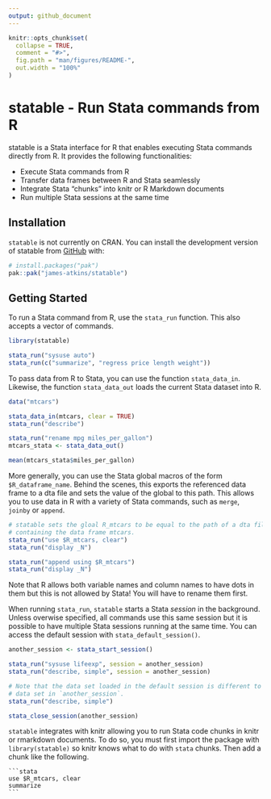 ```yaml
---
output: github_document
---
```


<!-- README.md is generated from README.Rmd. Please edit that file -->

```r
knitr::opts_chunk$set(
  collapse = TRUE,
  comment = "#>",
  fig.path = "man/figures/README-",
  out.width = "100%"
)
```

# statable -  Run Stata commands from R

<!-- badges: start -->
<!-- badges: end -->

statable is a Stata interface for R that enables executing Stata commands directly from R. It provides the following functionalities:

* Execute Stata commands from R
* Transfer data frames between R and Stata seamlessly
* Integrate Stata "chunks" into knitr or R Markdown documents
* Run multiple Stata sessions at the same time

## Installation

`statable` is not currently on CRAN.
You can install the development version of statable from [GitHub](https://github.com/) with:

``` r
# install.packages("pak")
pak::pak("james-atkins/statable")
```

## Getting Started

To run a Stata command from R, use the `stata_run` function.
This also accepts a vector of commands.

```r
library(statable)

stata_run("sysuse auto")
stata_run(c("summarize", "regress price length weight"))
```

To pass data from R to Stata, you can use the function `stata_data_in`.
Likewise, the function `stata_data_out` loads the current Stata dataset into R.

```r
data("mtcars")

stata_data_in(mtcars, clear = TRUE)
stata_run("describe")

stata_run("rename mpg miles_per_gallon")
mtcars_stata <- stata_data_out()

mean(mtcars_stata$miles_per_gallon)
```

More generally, you can use the Stata global macros of the form `$R_dataframe_name`.
Behind the scenes, this exports the referenced data frame to a dta file and sets the value of the global to this path.
This allows you to use data in R with a variety of Stata commands, such as `merge`, `joinby` or `append`.

```r
# statable sets the gloal R_mtcars to be equal to the path of a dta file
# containing the data frame mtcars.
stata_run("use $R_mtcars, clear")
stata_run("display _N")

stata_run("append using $R_mtcars")
stata_run("display _N")
```

Note that R allows both variable names and column names to have dots in them but this is not allowed by Stata! You will have to rename them first.

When running `stata_run`, `statable` starts a Stata *session* in the background.
Unless overwise specified, all commands use this same session but it is possible to have multiple Stata sessions running at the same time.
You can access the default session with `stata_default_session()`.

```r
another_session <- stata_start_session()

stata_run("sysuse lifeexp", session = another_session)
stata_run("describe, simple", session = another_session)

# Note that the data set loaded in the default session is different to the
# data set in `another_session`.
stata_run("describe, simple")

stata_close_session(another_session)
```

`statable` integrates with knitr allowing you to run Stata code chunks in knitr or rmarkdown documents.
To do so, you must first import the package with `library(statable)` so knitr knows what to do with `stata` chunks.
Then add a chunk like the following.

````verbatim
```stata
use $R_mtcars, clear
summarize
```
````
